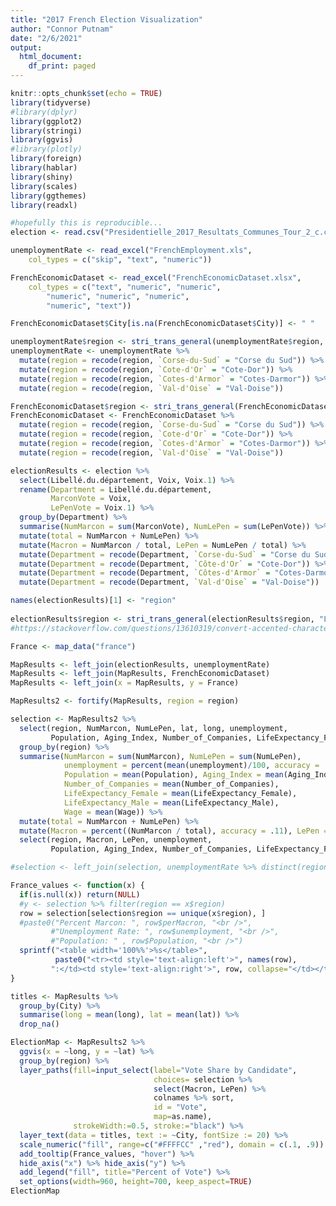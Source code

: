 ```yaml
---
title: "2017 French Election Visualization"
author: "Connor Putnam"
date: "2/6/2021"
output:
  html_document:
    df_print: paged
---
```


```r
knitr::opts_chunk$set(echo = TRUE)
library(tidyverse)
#library(dplyr)
library(ggplot2)
library(stringi)
library(ggvis)
#library(plotly)
library(foreign)
library(hablar)
library(shiny)
library(scales)
library(ggthemes)
library(readxl)
```

```r
#hopefully this is reproducible...
election <- read.csv("Presidentielle_2017_Resultats_Communes_Tour_2_c.csv")

```
```r
unemploymentRate <- read_excel("FrenchEmployment.xls", 
    col_types = c("skip", "text", "numeric"))

FrenchEconomicDataset <- read_excel("FrenchEconomicDataset.xlsx", 
    col_types = c("text", "numeric", "numeric", 
        "numeric", "numeric", "numeric", 
        "numeric", "text"))

FrenchEconomicDataset$City[is.na(FrenchEconomicDataset$City)] <- " "
```



```r
unemploymentRate$region <- stri_trans_general(unemploymentRate$region, "Latin-ASCII")
unemploymentRate <- unemploymentRate %>%
  mutate(region = recode(region, `Corse-du-Sud` = "Corse du Sud")) %>%
  mutate(region = recode(region, `Cote-d'Or` = "Cote-Dor")) %>%
  mutate(region = recode(region, `Cotes-d'Armor` = "Cotes-Darmor")) %>%
  mutate(region = recode(region, `Val-d'Oise` = "Val-Doise"))

FrenchEconomicDataset$region <- stri_trans_general(FrenchEconomicDataset$region, "Latin-ASCII")
FrenchEconomicDataset <- FrenchEconomicDataset %>%
  mutate(region = recode(region, `Corse-du-Sud` = "Corse du Sud")) %>%
  mutate(region = recode(region, `Cote-d'Or` = "Cote-Dor")) %>%
  mutate(region = recode(region, `Cotes-d'Armor` = "Cotes-Darmor")) %>%
  mutate(region = recode(region, `Val-d'Oise` = "Val-Doise"))

```


```r
electionResults <- election %>%
  select(Libellé.du.département, Voix, Voix.1) %>%
  rename(Department = Libellé.du.département,
         MarconVote = Voix,
         LePenVote = Voix.1) %>%
  group_by(Department) %>%
  summarise(NumMarcon = sum(MarconVote), NumLePen = sum(LePenVote)) %>%
  mutate(total = NumMarcon + NumLePen) %>%
  mutate(Macron = NumMarcon / total, LePen = NumLePen / total) %>%
  mutate(Department = recode(Department, `Corse-du-Sud` = "Corse du Sud")) %>%
  mutate(Department = recode(Department, `Côte-d'Or` = "Cote-Dor")) %>%
  mutate(Department = recode(Department, `Côtes-d'Armor` = "Cotes-Darmor")) %>%
  mutate(Department = recode(Department, `Val-d'Oise` = "Val-Doise"))

names(electionResults)[1] <- "region"
  
electionResults$region <- stri_trans_general(electionResults$region, "Latin-ASCII")
#https://stackoverflow.com/questions/13610319/convert-accented-characters-into-ascii-character
```

```r
France <- map_data("france")
```

```r
MapResults <- left_join(electionResults, unemploymentRate)
MapResults <- left_join(MapResults, FrenchEconomicDataset)
MapResults <- left_join(x = MapResults, y = France)
```

```r
MapResults2 <- fortify(MapResults, region = region)
```

```r
selection <- MapResults2 %>%
  select(region, NumMarcon, NumLePen, lat, long, unemployment, 
         Population, Aging_Index, Number_of_Companies, LifeExpectancy_Female, LifeExpectancy_Male, Wage, City) %>%
  group_by(region) %>%
  summarise(NumMarcon = sum(NumMarcon), NumLePen = sum(NumLePen), 
            unemployment = percent(mean(unemployment)/100, accuracy = .1), 
            Population = mean(Population), Aging_Index = mean(Aging_Index), 
            Number_of_Companies = mean(Number_of_Companies), 
            LifeExpectancy_Female = mean(LifeExpectancy_Female), 
            LifeExpectancy_Male = mean(LifeExpectancy_Male), 
            Wage = mean(Wage)) %>%
  mutate(total = NumMarcon + NumLePen) %>%
  mutate(Macron = percent((NumMarcon / total), accuracy = .11), LePen = percent((NumLePen / total), accuracy = .11)) %>%
  select(region, Macron, LePen, unemployment, 
         Population, Aging_Index, Number_of_Companies, LifeExpectancy_Female, LifeExpectancy_Male, Wage)

#selection <- left_join(selection, unemploymentRate %>% distinct(region, unemployment))

France_values <- function(x) {
  if(is.null(x)) return(NULL)
  #y <- selection %>% filter(region == x$region)
  row = selection[selection$region == unique(x$region), ]
  #paste0("Percent Marcon: ", row$perMacron, "<br />",
         #"Unemployment Rate: ", row$unemployment, "<br />",
         #"Population: " , row$Population, "<br />")
  sprintf("<table width='100%%'>%s</table>",
          paste0("<tr><td style='text-align:left'>", names(row),
         ":</td><td style='text-align:right'>", row, collapse="</td></tr>"))
}
```

```r
titles <- MapResults %>%
  group_by(City) %>%
  summarise(long = mean(long), lat = mean(lat)) %>%
  drop_na()
```


```r
ElectionMap <- MapResults2 %>%
  ggvis(x = ~long, y = ~lat) %>%
  group_by(region) %>%
  layer_paths(fill=input_select(label="Vote Share by Candidate",
                                choices= selection %>%
                                select(Macron, LePen) %>%
                                colnames %>% sort,
                                id = "Vote",
                                map=as.name),
              strokeWidth:=0.5, stroke:="black") %>%
  layer_text(data = titles, text := ~City, fontSize := 20) %>%
  scale_numeric("fill", range=c("#FFFFCC" ,"red"), domain = c(.1, .9)) %>%
  add_tooltip(France_values, "hover") %>%
  hide_axis("x") %>% hide_axis("y") %>%
  add_legend("fill", title="Percent of Vote") %>%
  set_options(width=960, height=700, keep_aspect=TRUE)
ElectionMap
```




